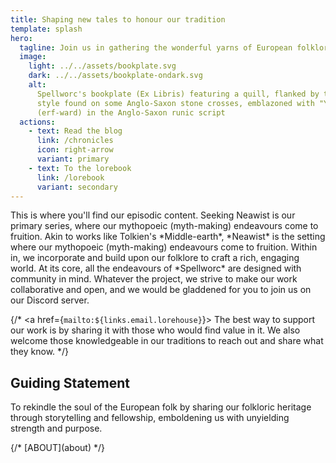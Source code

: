 ```yaml
---
title: Shaping new tales to honour our tradition
template: splash
hero:
  tagline: Join us in gathering the wonderful yarns of European folklore and weaving them into a new tapestry that honours and uplifts our heritage.
  image:
    light: ../../assets/bookplate.svg
    dark: ../../assets/bookplate-ondark.svg
    alt:
      Spellworc's bookplate (Ex Libris) featuring a quill, flanked by to trees in the
      style found on some Anglo-Saxon stone crosses, emblazoned with "Yrfeweard"
      (erf-ward) in the Anglo-Saxon runic script
  actions:
    - text: Read the blog
      link: /chronicles
      icon: right-arrow
      variant: primary
    - text: To the lorebook
      link: /lorebook
      variant: secondary
---
```



<CardGrid stagger>
  <Card title="Chronicles" icon="calendar-days" href="/chronicles">
<Fragment slot="links">
      <a href={links.youtube.spellworc} target="_blank">
        <Icon set="brand" name="youtube" colour="red" size="1.5rem" />
      </a>
    </Fragment>
    This is where you'll find our episodic content. Seeking Neawist is our primary series, where our mythopoeic (myth-making) endeavours come to fruition.
  </Card>
  <Card title="Neawist Lorebook" icon="book-open" href="/lorebook">
    Akin to works like Tolkien's *Middle-earth*, *Neawist* is the setting where our mythopoeic (myth-making) endeavours come to fruition. Within in, we incorporate and build upon our folklore to craft a rich, engaging world.
  </Card>


  <Card title="Fellowship" icon="chat-bubble-left-right">
    <Fragment slot="links">
      <a href={links.discord.general} target="_blank">
        <Icon set="brand" name="discord" colour="#5865f2" size="1.5rem" />
      </a>
      <a href={`mailto:${links.email.general}`}>
        <Icon set="solid" name="envelope" size="1.5rem" />
      </a>
    </Fragment>
    At its core, all the endeavours of *Spellworc* are designed with community in mind. Whatever the project, we strive to make our work collaborative and open, and we would be gladdened for you to join us on our <XLink href={links.discord.general}>Discord server</XLink>.
  </Card>

  {/* <Card title="Support" icon="heart">
    <Fragment slot="links">
      <a href={`mailto:${links.email.lorehouse}`}>
        <Icon set="solid" name="envelope" size="1.5rem" />
      </a>
    </Fragment>
    The best way to support our work is by sharing it with those who would find value in it. We also welcome those knowledgeable in our traditions to reach out and share what they know.
  </Card> */}
  
</CardGrid>

<section class="py-20 text-center">

## Guiding Statement

<p class="mx-auto max-w-4xl pb-4 text-2xl font-light !leading-normal
sl-wide:text-3xl"> To rekindle the soul of the European folk by sharing our
folkloric heritage through storytelling and fellowship, emboldening us with
unyielding strength and purpose.</p>
{/* [ABOUT](about) */}
</section>

<Footer />
